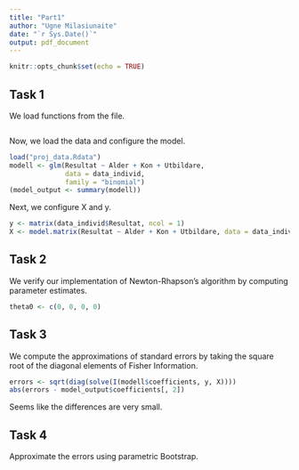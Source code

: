```yaml
---
title: "Part1"
author: "Ugne Milasiunaite"
date: "`r Sys.Date()`"
output: pdf_document
---
```


```r
knitr::opts_chunk$set(echo = TRUE)
```

## Task 1

We load functions from the file.

```r
```

Now, we load the data and configure the model.

```r
load("proj_data.Rdata")
modell <- glm(Resultat ~ Alder + Kon + Utbildare, 
              data = data_individ,
              family = "binomial")
(model_output <- summary(modell))
```

Next, we configure X and y.

```r
y <- matrix(data_individ$Resultat, ncol = 1)
X <- model.matrix(Resultat ~ Alder + Kon + Utbildare, data = data_individ)
```

## Task 2

We verify our implementation of Newton-Rhapson's algorithm by computing parameter estimates.

```r
theta0 <- c(0, 0, 0, 0)
```

## Task 3

We compute the approximations of standard errors by taking the square root of the diagonal elements of Fisher Information.

```r
errors <- sqrt(diag(solve(I(modell$coefficients, y, X))))
abs(errors - model_output$coefficients[, 2])
```

Seems like the differences are very small.

## Task 4

Approximate the errors using parametric Bootstrap.

```r

```
